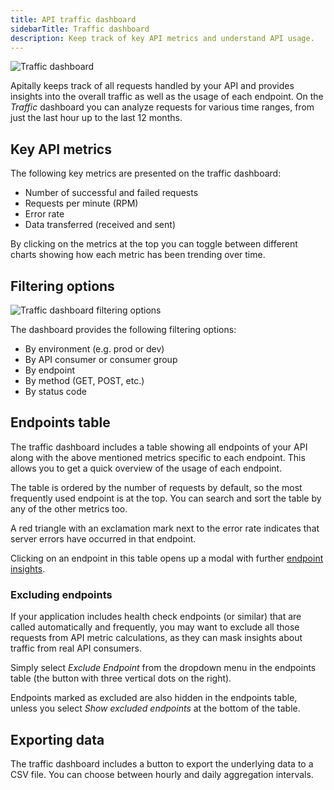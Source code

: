 ```yaml
---
title: API traffic dashboard
sidebarTitle: Traffic dashboard
description: Keep track of key API metrics and understand API usage.
---
```


<img src="https://assets.apitally.io/docs/2025-07-08/traffic.webp" alt="Traffic dashboard" class="rounded-xl" />

Apitally keeps track of all requests handled by your API and provides insights into the overall traffic as well as the usage of each endpoint.
On the *Traffic* dashboard you can analyze requests for various time ranges, from just the last hour up to the last 12 months.

## Key API metrics

The following key metrics are presented on the traffic dashboard:

- Number of successful and failed requests
- Requests per minute (RPM)
- Error rate
- Data transferred (received and sent)

By clicking on the metrics at the top you can toggle between different charts showing how each metric has been trending over time.

## Filtering options

<img src="https://assets.apitally.io/docs/2025-07-08/traffic-filters.webp" alt="Traffic dashboard filtering options" class="rounded-xl" />

The dashboard provides the following filtering options:

- By environment (e.g. prod or dev)
- By API consumer or consumer group
- By endpoint
- By method (GET, POST, etc.)
- By status code

## Endpoints table

The traffic dashboard includes a table showing all endpoints of your API along with the above mentioned metrics specific to each endpoint.
This allows you to get a quick overview of the usage of each endpoint.

The table is ordered by the number of requests by default, so the most frequently used endpoint is at the top.
You can search and sort the table by any of the other metrics too.

A red triangle with an exclamation mark next to the error rate indicates that server errors have occurred in that endpoint.

Clicking on an endpoint in this table opens up a modal with further [endpoint insights](/features/endpoint-insights).

### Excluding endpoints

If your application includes health check endpoints (or similar) that are called automatically and frequently, you may want to exclude all those requests from API metric calculations, as they can mask insights about traffic from real API consumers.

Simply select *Exclude Endpoint* from the dropdown menu in the endpoints table (the button with three vertical dots on the right).

Endpoints marked as excluded are also hidden in the endpoints table, unless you select *Show excluded endpoints* at the bottom of the table.

## Exporting data

The traffic dashboard includes a button to export the underlying data to a CSV file.
You can choose between hourly and daily aggregation intervals.
